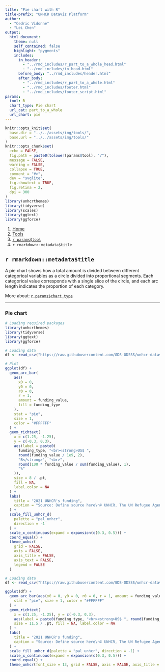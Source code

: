 ```yaml
---
title: "Pie chart with R"
title-prefix: "UNHCR Dataviz Platform"
author:
  - "Cedric Vidonne"
  - "Lei Chen"
output:
  html_document:
    theme: null
    self_contained: false
    highlight: "pygments"
    includes:
      in_header:
        - "../rmd_includes/r_part_to_a_whole_head.html"
        - "../rmd_includes/in_head.html"
      before_body: "../rmd_includes/header.html"
      after_body:
        - "../rmd_includes/r_part_to_a_whole.html"
        - "../rmd_includes/footer.html"
        - "../rmd_includes/footer_script.html"
params:
  tool: R
  chart_type: Pie chart
  url_cat: part_to_a_whole
  url_chart: pie
---
```


```r
knitr::opts_knit$set(
  base.dir = "../../assets/img/tools/",
  base.url = "../../assets/img/tools/"
)
knitr::opts_chunk$set(
  echo = FALSE,
  fig.path = paste0(tolower(params$tool), "/"),
  message = FALSE,
  warning = FALSE,
  collapse = TRUE,
  comment = "#>",
  dev = "svglite",
  fig.showtext = TRUE,
  fig.retina = 2,
  dpi = 300
)
library(unhcrthemes)
library(tidyverse)
library(scales)
library(ggtext)
library(ggforce)
```

<main id="tools" class="container mt-5">

<!-- Breadcrumb is filled automatically with the text from Title and Tool parameter in YAML --> 
<nav aria-label="breadcrumb">
    <ol class="breadcrumb">
        <li class="breadcrumb-item"><a href="../../">Home</a></li>
        <li class="breadcrumb-item"><a href="../">Tools</a></li>
        <li class="breadcrumb-item"><a href="../`r tolower(params$tool)`/">`r params$tool`</a></li>
        <li class="breadcrumb-item active" aria-current="page">`r rmarkdown::metadata$title`</li>
    </ol>
</nav>

<!-- Intro header --> 
<div class="my-5 text-center">

## `r rmarkdown::metadata$title`

<div class="row justify-content-center">
<div class="col-lg-8">

<!-- Only text to change below, the rest comes from the YAML --> 
A pie chart shows how a total amount is divided between different categorical variables as a circle divided into proportional segments. Each categorical value corresponds with a single slice of the circle, and each arc length indicates the proportion of each category.

More about: <a href="../../chart_gallery/`r params$url_cat`.html#`r params$url_chart`">`r params$chart_type`</a>

</div>
</div>
</div>


----

<!-- Beginning of section, should be preceded by hr (----) --> 
<section class="my-5">

### Pie chart

<div class="row">

<!-- First column for large screen --> 
<div class="col-lg-6">

```r
# Loading required packages
library(unhcrthemes)
library(tidyverse)
library(ggtext)
library(ggforce)

# Loading data
df <- read_csv("https://raw.githubusercontent.com/GDS-ODSSS/unhcr-dataviz-platform/master/data/part_to_a_whole/pie.csv")

# Plot
ggplot(df) +
  geom_arc_bar(
    aes(
      x0 = 0,
      y0 = 0,
      r0 = 0,
      r = 1,
      amount = funding_value,
      fill = funding_type
    ),
    stat = "pie",
    size = 1,
    color = "#FFFFFF"
  ) +
  geom_richtext(
    x = c(1.25, -1.25),
    y = c(-0.3, 0.3),
    aes(label = paste0(
      funding_type, "<br><strong>US$ ",
      round(funding_value / 1e9, 2),
      "B</strong>", "<br>",
      round(100 * funding_value / sum(funding_value), 1),
      "%"
    )),
    size = 8 / .pt,
    fill = NA,
    label.color = NA
  ) +
  labs(
    title = "2021 UNHCR's funding",
    caption = "Source: Define source here\n© UNHCR, The UN Refugee Agency"
  ) +
  scale_fill_unhcr_d(
    palette = "pal_unhcr",
    direction = -1
  ) +
  scale_x_continuous(expand = expansion(c(0.3, 0.5))) +
  coord_equal() +
  theme_unhcr(
    grid = FALSE,
    axis = FALSE,
    axis_title = FALSE,
    axis_text = FALSE,
    legend = FALSE
  )
```

</div>
<!-- End First column --->

<!-- Second column for large screen --> 
<div class="col-lg-6">


```r
# Loading data
df <- read_csv("https://raw.githubusercontent.com/GDS-ODSSS/unhcr-dataviz-platform/master/data/part_to_a_whole/pie.csv")

ggplot(df) +
  geom_arc_bar(aes(x0 = 0, y0 = 0, r0 = 0, r = 1, amount = funding_value, fill = funding_type),
    stat = "pie", size = 1, color = "#FFFFFF"
  ) +
  geom_richtext(
    x = c(1.25, -1.25), y = c(-0.3, 0.3),
    aes(label = paste0(funding_type, "<br><strong>US$ ", round(funding_value / 1e9, 2), "B</strong>", "<br>", round(100 * funding_value / sum(funding_value), 1), "%")),
    size = 11.5 / .pt, fill = NA, label.color = NA
  ) +
  labs(
    title = "2021 UNHCR's funding",
    caption = "Source: Define source here\n© UNHCR, The UN Refugee Agency"
  ) +
  scale_fill_unhcr_d(palette = "pal_unhcr", direction = -1) +
  scale_x_continuous(expand = expansion(c(0.3, 0.5))) +
  coord_equal() +
  theme_unhcr(font_size = 13, grid = FALSE, axis = FALSE, axis_title = FALSE, axis_text = FALSE, legend = FALSE)
```

</div>
<!-- End Second column --->

</div>
</section>
<!-- End of section --->

<!-- To add sections just copy the whole code between the above section tag --->

</main>
